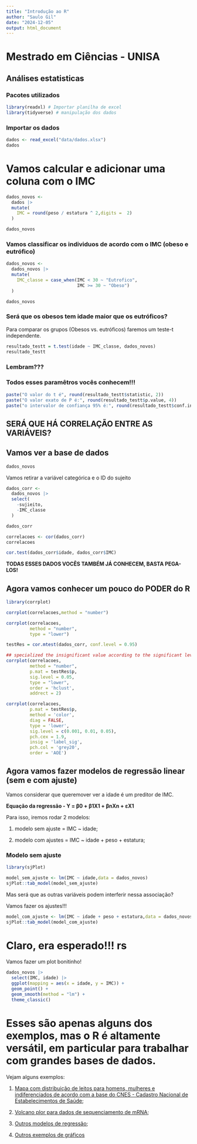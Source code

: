 ```yaml
---
title: "Introdução ao R"
author: "Saulo Gil"
date: "2024-12-05"
output: html_document
---
```


# Mestrado em Ciências - UNISA
## Análises estatisticas 

### Pacotes utilizados
```r
library(readxl) # Importar planilha de excel
library(tidyverse) # manipulação dos dados
```

### Importar os dados

```r
dados <- read_excel("data/dados.xlsx")
dados
```
# Vamos calcular e adicionar uma coluna com o IMC

```r
dados_novos <- 
  dados |>
  mutate(
    IMC = round(peso / estatura ^ 2,digits =  2)
  )

dados_novos
```
### Vamos classificar os individuos de acordo com o IMC (obeso e eutrófico)

```r
dados_novos <- 
  dados_novos |>
  mutate(
    IMC_classe = case_when(IMC < 30 ~ "Eutrofico",
                           IMC >= 30 ~ "Obeso")
  )

dados_novos
```

### Será que os obesos tem idade maior que os eutróficos?

Para comparar os grupos (Obesos vs. eutróficos) faremos um teste-t independente.

```r
resultado_testt = t.test(idade ~ IMC_classe, dados_novos)
resultado_testt
```
### Lembram???
### Todos esses paramêtros vocês conhecem!!!

```r
paste("O valor do t é", round(resultado_testt$statistic, 2))
paste("O valor exato de P é:", round(resultado_testt$p.value, 4))
paste("o intervalor de confiança 95% é:", round(resultado_testt$conf.int[c(1,2)], 2))
```

## SERÁ QUE HÁ CORRELAÇÃO ENTRE AS VARIÁVEIS?
## Vamos ver a base de dados

```r
dados_novos
```
Vamos retirar a variável categórica e o ID do sujeito
```r
dados_corr <- 
  dados_novos |> 
  select(
    -sujieito,
    -IMC_classe
  )

dados_corr
```

```r
correlacoes <- cor(dados_corr)
correlacoes
```

```r
cor.test(dados_corr$idade, dados_corr$IMC)
```

**TODAS ESSES DADOS VOCÊS TAMBÉM JÁ CONHECEM, BASTA PEGA-LOS!**

## Agora vamos conhecer um pouco do PODER do R

```r
library(corrplot)

corrplot(correlacoes,method = "number")
```

```r
corrplot(correlacoes,
         method = "number",
         type = "lower")

```

```r
testRes = cor.mtest(dados_corr, conf.level = 0.95)

## specialized the insignificant value according to the significant level
corrplot(correlacoes,
         method = "number",
         p.mat = testRes$p,
         sig.level = 0.05,
         type = "lower",
         order = 'hclust',
         addrect = 2)
```

```r
corrplot(correlacoes,
         p.mat = testRes$p, 
         method = 'color',
         diag = FALSE, 
         type = 'lower',
         sig.level = c(0.001, 0.01, 0.05),
         pch.cex = 1.9,
         insig = 'label_sig', 
         pch.col = 'grey20',
         order = 'AOE')
```

## Agora vamos fazer modelos de regressão linear (sem e com ajuste)

Vamos considerar que queremover ver a idade é um preditor de IMC.

**Equação da regressão - Y = β0 + β1X1 + βnXn + εX1**

Para isso, iremos rodar 2 modelos:

1. modelo sem ajuste = IMC ~ idade;

2. modelo com ajustes = IMC ~ idade + peso + estatura;

### Modelo sem ajuste

```r
library(sjPlot)

model_sem_ajuste <- lm(IMC ~ idade,data = dados_novos)
sjPlot::tab_model(model_sem_ajuste)
```

Mas será que as outras variáveis podem interferir nessa associação?

Vamos fazer os ajustes!!!

```r
model_com_ajuste <- lm(IMC ~ idade + peso + estatura,data = dados_novos)
sjPlot::tab_model(model_com_ajuste)
```

# Claro, era esperado!!! rs

Vamos fazer um plot bonitinho!

```r
dados_novos |> 
  select(IMC, idade) |> 
  ggplot(mapping = aes(x = idade, y = IMC)) +
  geom_point() + 
  geom_smooth(method = "lm") + 
  theme_classic()
```


# Esses são apenas alguns dos exemplos, mas o R é altamente versátil, em particular para trabalhar com grandes bases de dados.

Vejam alguns exemplos:

1. [Mapa com distribuição de leitos para homens, mulheres e indiferenciados de acordo com a base do CNES - Cadastro Nacional de Estabelecimentos de Saúde](https://saulogil.netlify.app/blog/2024-16-02-gender-equity/);

2. [Volcano plor para dados de sequenciamento de mRNA](https://saulogil.netlify.app/blog/2023-10-01-volcano-plot/);

3. [Outros modelos de regressão](https://saulogil.netlify.app/blog/2023-03-28-regression-models/);

4. [Outros exemplos de gráficos](https://saulogil.netlify.app/blog/2023-03-28-regression-models/)

